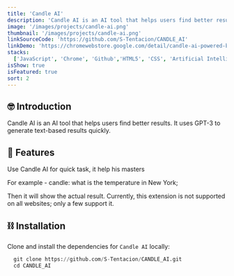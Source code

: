 ```yaml
---
title: 'Candle AI'
description: 'Candle AI is an AI tool that helps users find better results. It uses GPT-3 to generate text-based results quickly.'
image: '/images/projects/candle-ai.png'
thumbnail: '/images/projects/candle-ai.png'
linkSourceCode: 'https://github.com/S-Tentacion/CANDLE_AI'
linkDemo: 'https://chromewebstore.google.com/detail/candle-ai-powered-by-chat/hnjlmfkkaekfkaphhdcieegnofomfjbd?hl=en&authuser=0'
stacks:
  ['JavaScript', 'Chrome', 'Github','HTML5', 'CSS', 'Artificial Intelligence', 'OpenAI']
isShow: true
isFeatured: true
sort: 2
---
```


## 🤓 Introduction
Candle AI is an AI tool that helps users find better results. It uses GPT-3 to generate text-based results quickly.


## 🤩 Features
Use Candle AI for quick task, it help his masters

For example - candle: what is the temperature in New York;

Then it will show the actual result. Currently, this extension is not supported on all websites; only a few support it.

## ⛓️ Installation

Clone and install the dependencies for `Candle AI` locally:

```tf
  git clone https://github.com/S-Tentacion/CANDLE_AI.git
  cd CANDLE_AI
```